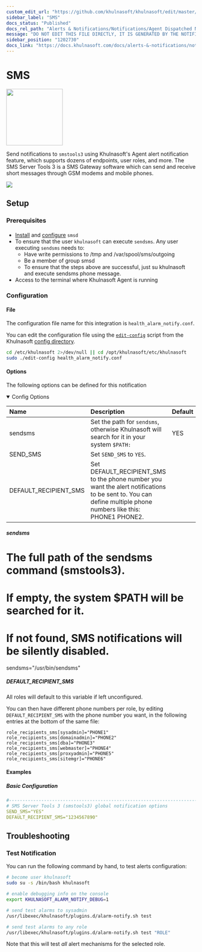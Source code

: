 ```yaml
---
custom_edit_url: "https://github.com/khulnasoft/khulnasoft/edit/master/src/health/notifications/smstools3/metadata.yaml"
sidebar_label: "SMS"
docs_status: "Published"
docs_rel_path: "Alerts & Notifications/Notifications/Agent Dispatched Notifications"
message: "DO NOT EDIT THIS FILE DIRECTLY, IT IS GENERATED BY THE NOTIFICATION'S metadata.yaml FILE"
sidebar_position: "1202730"
docs_link: "https://docs.khulnasoft.com/docs/alerts-&-notifications/notifications/agent-dispatched-notifications/sms"
---
```



# SMS


<img src="https://khulnasoft.com/img/sms.svg" width="150"/>


Send notifications to `smstools3` using Khulnasoft's Agent alert notification feature, which supports dozens of endpoints, user roles, and more.
The SMS Server Tools 3 is a SMS Gateway software which can send and receive short messages through GSM modems and mobile phones.



<img src="https://img.shields.io/badge/maintained%20by-Khulnasoft-%2300ab44" />

## Setup

### Prerequisites

#### 

- [Install](http://smstools3.kekekasvi.com/index.php?p=compiling) and [configure](http://smstools3.kekekasvi.com/index.php?p=configure) `smsd`
- To ensure that the user `khulnasoft` can execute `sendsms`. Any user executing `sendsms` needs to:
  - Have write permissions to /tmp and /var/spool/sms/outgoing
  - Be a member of group smsd
  - To ensure that the steps above are successful, just su khulnasoft and execute sendsms phone message.
- Access to the terminal where Khulnasoft Agent is running



### Configuration

#### File

The configuration file name for this integration is `health_alarm_notify.conf`.


You can edit the configuration file using the [`edit-config`](/docs/khulnasoft-agent/configuration#edit-a-configuration-file-using-edit-config) script from the
Khulnasoft [config directory](/docs/khulnasoft-agent/configuration#the-khulnasoft-config-directory).

```bash
cd /etc/khulnasoft 2>/dev/null || cd /opt/khulnasoft/etc/khulnasoft
sudo ./edit-config health_alarm_notify.conf
```
#### Options

The following options can be defined for this notification

<details open><summary>Config Options</summary>

| Name | Description | Default | Required |
|:----|:-----------|:-------|:--------:|
| sendsms | Set the path for `sendsms`, otherwise Khulnasoft will search for it in your system `$PATH:` | YES | yes |
| SEND_SMS | Set `SEND_SMS` to `YES`. |  | yes |
| DEFAULT_RECIPIENT_SMS | Set DEFAULT_RECIPIENT_SMS to the phone number you want the alert notifications to be sent to. You can define multiple phone numbers like this: PHONE1 PHONE2. |  | yes |

##### sendsms

# The full path of the sendsms command (smstools3).
# If empty, the system $PATH will be searched for it.
# If not found, SMS notifications will be silently disabled.
sendsms="/usr/bin/sendsms"


##### DEFAULT_RECIPIENT_SMS

All roles will default to this variable if left unconfigured.

You can then have different phone numbers per role, by editing `DEFAULT_RECIPIENT_SMS` with the phone number you want, in the following entries at the bottom of the same file:
```text
role_recipients_sms[sysadmin]="PHONE1"
role_recipients_sms[domainadmin]="PHONE2"
role_recipients_sms[dba]="PHONE3"
role_recipients_sms[webmaster]="PHONE4"
role_recipients_sms[proxyadmin]="PHONE5"
role_recipients_sms[sitemgr]="PHONE6"
```


</details>

#### Examples

##### Basic Configuration



```yaml
#------------------------------------------------------------------------------
# SMS Server Tools 3 (smstools3) global notification options
SEND_SMS="YES"
DEFAULT_RECIPIENT_SMS="1234567890"

```


## Troubleshooting

### Test Notification

You can run the following command by hand, to test alerts configuration:

```bash
# become user khulnasoft
sudo su -s /bin/bash khulnasoft

# enable debugging info on the console
export KHULNASOFT_ALARM_NOTIFY_DEBUG=1

# send test alarms to sysadmin
/usr/libexec/khulnasoft/plugins.d/alarm-notify.sh test

# send test alarms to any role
/usr/libexec/khulnasoft/plugins.d/alarm-notify.sh test "ROLE"
```

Note that this will test _all_ alert mechanisms for the selected role.


